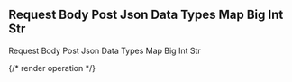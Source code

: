 ## Request Body Post Json Data Types Map Big Int Str

Request Body Post Json Data Types Map Big Int Str

{/* render operation */}
